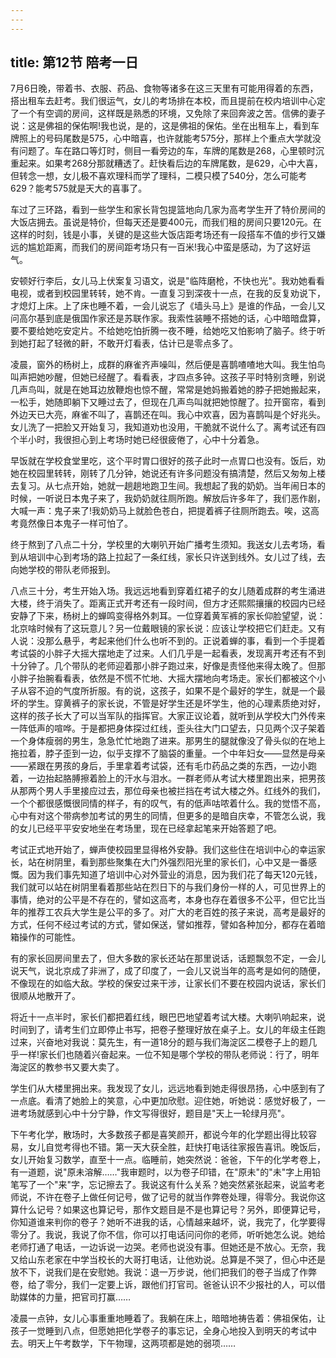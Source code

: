 ```yaml
---
---
---
```

title: 第12节 陪考一日
---





7月6日晚，带着书、衣服、药品、食物等诸多在这三天里有可能用得着的东西，搭出租车去赶考。我们很运气，女儿的考场排在本校，而且提前在校内培训中心定了一个有空调的房间，这样既是熟悉的环境，又免除了来回奔波之苦。信佛的妻子说：这是佛祖的保佑啊!我也说，是的，这是佛祖的保佑。坐在出租车上，看到车牌照上的号码尾数是575，心中暗喜，也许就能考575分，那样上个重点大学就没有问题了。车在路口等灯时，侧目一看旁边的车，车牌的尾数是268，心里顿时沉重起来。如果考268分那就糟透了。赶快看后边的车牌尾数，是629，心中大喜，但转念一想，女儿极不喜欢理科而学了理科，二模只模了540分，怎么可能考629？能考575就是天大的喜事了。

车过了三环路，看到一些学生和家长背包提篮地向几家为高考学生开了特价房间的大饭店拥去。虽说是特价，但每天还是要400元，而我们租的房间只要120元。在这样的时刻，钱是小事，关键的是这些大饭店距考场还有一段搭车不值的步行又嫌远的尴尬距离，而我们的房间距考场只有一百米!我心中蛮是感动，为了这好运气。

安顿好行李后，女儿马上伏案复习语文，说是"临阵磨枪，不快也光"。我劝她看看电视，或者到校园里转转，她不肯。一直复习到深夜十一点，在我的反复劝说下，才熄灯上床。上了床也睡不着，一会儿说忘了《墙头马上》是谁的作品，一会儿又问高尔基到底是俄国作家还是苏联作家。我索性装睡不搭她的话，心中暗暗盘算，要不要给她吃安定片。不给她吃怕折腾一夜不睡，给她吃又怕影响了脑子。终于听到她打起了轻微的鼾，不敢开灯看表，估计已是零点多了。

凌晨，窗外的杨树上，成群的麻雀齐声噪叫，然后便是喜鹊喳喳地大叫。我生怕鸟叫声把她吵醒，但她已经醒了。看看表，才四点多钟。这孩子平时特别贪睡，别说几声鸟叫，就是在她耳边放鞭炮也惊不醒，常常是她妈搬着她的脖子把她搬起来，一松手，她随即躺下又睡过去了，但现在几声鸟叫就把她惊醒了。拉开窗帘，看到外边天已大亮，麻雀不叫了，喜鹊还在叫。我心中欢喜，因为喜鹊叫是个好兆头。女儿洗了一把脸又开始复习，我知道劝也没用，干脆就不说什么了。离考试还有四个半小时，我很担心到上考场时她已经很疲倦了，心中十分着急。

早饭就在学校食堂里吃，这个平时胃口很好的孩子此时一点胃口也没有。饭后，劝她在校园里转转，刚转了几分钟，她说还有许多问题没有搞清楚，然后又匆匆上楼去复习。从七点开始，她就一趟趟地跑卫生间。我想起了我的奶奶。当年闹日本的时候，一听说日本鬼子来了，我奶奶就往厕所跑。解放后许多年了，我们恶作剧，大喊一声：鬼子来了!我奶奶马上就脸色苍白，把提着裤子往厕所跑去。唉，这高考竟然像日本鬼子一样可怕了。

终于熬到了八点二十分，学校里的大喇叭开始广播考生须知。我送女儿去考场，看到从培训中心到考场的路上拉起了一条红线，家长只许送到线外。女儿过了线，去向她学校的带队老师报到。

八点三十分，考生开始入场。我远远地看到穿着红裙子的女儿随着成群的考生涌进大楼，终于消失了。距离正式开考还有一段时间，但方才还熙熙攘攘的校园内已经安静了下来，杨树上的蝉鸣变得格外刺耳。一位穿着黄军裤的家长仰脸望望，说：北京啥时候有了这玩意儿？另一位戴眼镜的家长说：应该让学校把它们赶走。又有人说：没那么悬乎，考起来他们什么也听不到的。正说着蝉的事，看到一个手提着考试袋的小胖子大摇大摆地走了过来。人们几乎是一起看表，发现离开考还有不到十分钟了。几个带队的老师迎着那小胖子跑过来，好像是责怪他来得太晚了。但那小胖子抬腕看看表，依然是不慌不忙地、大摇大摆地向考场走。家长们都被这个小子从容不迫的气度所折服。有的说，这孩子，如果不是个最好的学生，就是一个最坏的学生。穿黄裤子的家长说，不管是好学生还是坏学生，他的心理素质绝对好，这样的孩子长大了可以当军队的指挥官。大家正议论着，就听到从学校大门外传来一阵低声的喧哗。于是都把身体探过红线，歪头往大门口望去，只见两个汉子架着一个身体瘦弱的男生，急急忙忙地跑了进来。那男生的腿就像没了骨头似的在地上拖拉着，脖子歪到一边，似乎支撑不了脑袋的重量。一个中年妇女——显然是母亲——紧跟在男孩的身后，手里拿着考试袋，还有毛巾药品之类的东西，一边小跑着，一边抬起胳膊擦着脸上的汗水与泪水。一群老师从考试大楼里跑出来，把男孩从那两个男人手里接应过去，那位母亲也被拦挡在考试大楼之外。红线外的我们，一个个都很感慨很同情的样子，有的叹气，有的低声咕哝着什么。我的觉悟不高，心中有对这个带病参加考试的男生的同情，但更多的是暗自庆幸，不管怎么说，我的女儿已经平平安安地坐在考场里，现在已经拿起笔来开始答题了吧。

考试正式地开始了，蝉声使校园里显得格外安静。我们这些住在培训中心的幸运家长，站在树阴里，看到那些聚集在大门外强烈阳光里的家长们，心中又是一番感慨。因为我们事先知道了培训中心对外营业的消息，因为我们花了每天120元钱，我们就可以站在树阴里看着那些站在烈日下的与我们身份一样的人，可见世界上的事情，绝对的公平是不存在的，譬如这高考，本身也存在着很多不公平，但它比当年的推荐工农兵大学生是公平的多了。对广大的老百姓的孩子来说，高考是最好的方式，任何不经过考试的方式，譬如保送，譬如推荐，譬如各种加分，都存在着暗箱操作的可能性。

有的家长回房间里去了，但大多数的家长还站在那里说话，话题飘忽不定，一会儿说天气，说北京成了非洲了，成了印度了，一会儿又说当年的高考是如何的随便，不像现在的如临大敌。学校的保安过来干涉，让家长们不要在校园内说话，家长们很顺从地散开了。

将近十一点半时，家长们都把着红线，眼巴巴地望着考试大楼。大喇叭响起来，说时间到了，请考生们立即停止书写，把卷子整理好放在桌子上。女儿的年级主任跑过来，兴奋地对我说：莫先生，有一道18分的题与我们海淀区二模卷子上的题几乎一样!家长们也随着兴奋起来。一位不知是哪个学校的带队老师说：行了，明年海淀区的教参书又要大卖了。

学生们从大楼里拥出来。我发现了女儿，远远地看到她走得很昂扬，心中感到有了一点底。看清了她脸上的笑意，心中更加欣慰。迎住她，听她说：感觉好极了，一进考场就感到心中十分宁静，作文写得很好，题目是"天上一轮绿月亮"。

下午考化学，散场时，大多数孩子都是喜笑颜开，都说今年的化学题出得比较容易，女儿自觉考得也不错。第一天大获全胜，赶快打电话往家报告喜讯。晚饭后，女儿开始复习数学，直至十一点。临睡前，她突然说：爸爸，下午的化学考卷上，有一道题，说"原未溶解……"我审题时，以为卷子印错，在"原未"的"未"字上用铅笔写了一个"来"字，忘记擦去了。我说这有什么关系？她突然紧张起来，说监考老师说，不许在卷子上做任何记号，做了记号的就当作弊卷处理，得零分。我说你这算什么记号？如果这也算记号，那作文题目是不是也算记号？另外，即便算记号，你知道谁来判你的卷子？她听不进我的话，心情越来越坏，说，我完了，化学要得零分了。我说，我说了你不信，你可以打电话问问你的老师，听听她怎么说。她给老师打通了电话，一边诉说一边哭。老师也说没有事。但她还是不放心。无奈，我又给山东老家在中学当校长的大哥打电话，让他劝说。总算是不哭了，但心中还是放不下，说我们是在安慰她。我说：退一万步说，他们把我们的卷子当成了作弊卷，给了零分，我们一定要上诉，跟他们打官司。爸爸认识不少报社的人，可以借助媒体的力量，把官司打赢……

凌晨一点钟，女儿心事重重地睡着了。我躺在床上，暗暗地祷告着：佛祖保佑，让孩子一觉睡到八点，但愿她把化学卷子的事忘记，全身心地投入到明天的考试中去。明天上午考数学，下午物理，这两项都是她的弱项……